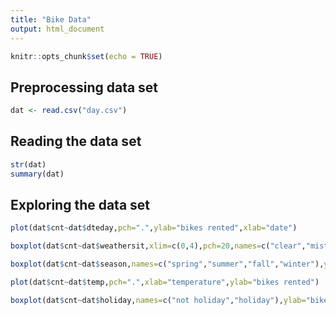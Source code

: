 ```yaml
---
title: "Bike Data"
output: html_document
---
```


```r
knitr::opts_chunk$set(echo = TRUE)
```


## Preprocessing data set
```r
dat <- read.csv("day.csv")

```

## Reading the data set
```r
str(dat)
summary(dat)
```

## Exploring the data set

```r
plot(dat$cnt~dat$dteday,pch=".",ylab="bikes rented",xlab="date")
```
```r
boxplot(dat$cnt~dat$weathersit,xlim=c(0,4),pch=20,names=c("clear","misty","light rain"),ylab="bikes rented")
```
```r
boxplot(dat$cnt~dat$season,names=c("spring","summer","fall","winter"),ylab="bikes rented")
```
```r
plot(dat$cnt~dat$temp,pch=".",xlab="temperature",ylab="bikes rented")
```

```r
boxplot(dat$cnt~dat$holiday,names=c("not holiday","holiday"),ylab="bikes rented")
```

